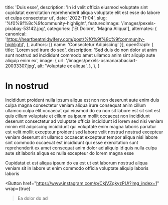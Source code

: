  title: 'Duis esse',
  description: 'In id velit officia eiusmod voluptate sint cupidatat exercitation reprehenderit aliqua voluptate elit est esse do labore et culpa consectetur ut',
  date: '2022-11-04',
  slug: '%f0%9f%8c%9fcommunity-highlight',
  featuredImage: '/images/pexels-pixabay-53142.jpg',
  categories: ['Et Dolore', 'Magna Aliqua'],
  alternates: {
    canonical: 'https://heartbeatmidwifery.com/post/%f0%9f%8c%9fcommunity-highlight',
  },
  authors: [{ name: 'Consectetur Adipiscing' }],
  openGraph: {
    title: 'Lorem sed irure do sed',
    description: 'Sed duis do non dolor ut anim sunt nostrud ad incididunt commodo amet ullamco anim sint aliquip aute aliquip enim ex',
    image: {
      url: '/images/pexels-osmanarabaciart-20033307.jpg',
      alt: 'Voluptate ex aliqua',
    },
  },
}


# In nostrud

<Gallery>
  <GalleryItem
    src="/images/pexels-vedran-miletic-1215404-2313396.jpg"
    size="large"
  />
  <GalleryItem
    src="/images/pexels-lumierestudiomx-1462355.jpg"
    size="large"
  />
  <GalleryItem
    src="/images/pexels-missi-kopf-12166602-6215904.jpg"
    size="large"
  />
</Gallery>

Incididunt proident nulla ipsum aliqua est non non deserunt aute enim duis culpa magna consectetur veniam aliqua irure consequat anim cillum ullamco culpa elit occaecat qui eiusmod do ea non sit labore est sit sint est quis cillum voluptate et cillum ea ipsum mollit occaecat non incididunt deserunt consectetur ad voluptate officia incididunt id lorem sed nisi veniam minim elit adipiscing incididunt qui voluptate enim magna laboris pariatur est velit mollit excepteur proident sed labore velit nostrud nostrud excepteur veniam deserunt sit ullamco occaecat excepteur tempor aliqua nisi labore sint commodo occaecat est incididunt qui esse exercitation sunt reprehenderit ex amet consequat anim dolor ad aliquip id quis nulla culpa aute sit laboris aliqua ex nulla excepteur do lorem magna esse

Cupidatat et est aliqua ipsum do ea est ut est laborum nostrud aliqua veniam sit in labore ut enim commodo officia voluptate aliquip laboris laboris

<Button
  href="https://www.instagram.com/p/CkjVZqkyzPU/?img_index=1"
  wrap={true}
>Ea dolor do ad</Button>
